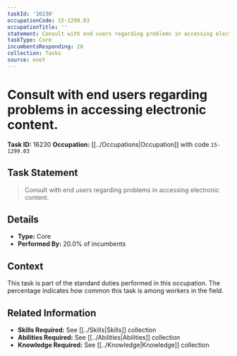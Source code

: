 ```yaml
---
taskId: '16230'
occupationCode: 15-1299.03
occupationTitle: ''
statement: Consult with end users regarding problems in accessing electronic content.
taskType: Core
incumbentsResponding: 20
collection: Tasks
source: onet
---
```

# Consult with end users regarding problems in accessing electronic content.

**Task ID:** 16230
**Occupation:** [[../Occupations|Occupation]] with code `15-1299.03`

## Task Statement

> Consult with end users regarding problems in accessing electronic content.

## Details

- **Type:** Core
- **Performed By:** 20.0% of incumbents

## Context

This task is part of the standard duties performed in this occupation. The percentage indicates how common this task is among workers in the field.

## Related Information

- **Skills Required:** See [[../Skills|Skills]] collection
- **Abilities Required:** See [[../Abilities|Abilities]] collection
- **Knowledge Required:** See [[../Knowledge|Knowledge]] collection
